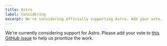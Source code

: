 ```yaml
---
title: Astro
label: Considering
excerpt: We're considering officially supporting Astro. Add your vote.
---
```


We're currently considering support for Astro. Please add your vote to [this GitHub issue](https://github.com/wesbitty/wesjet/issues/171) to help us prioritize the work.
